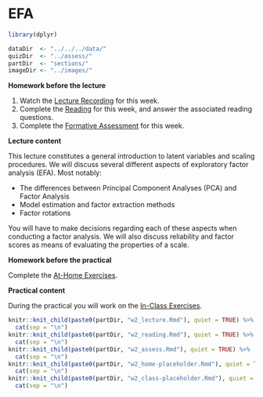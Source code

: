 # EFA

```{r week2_global_options, include = FALSE}
library(dplyr)

dataDir  <- "../../../data/"
quizDir  <- "../assess/"
partDir  <- "sections/"
imageDir <- "../images/"
```

**Homework before the lecture**

1. Watch the [Lecture Recording](lecture-1.html) for this week.
1. Complete the [Reading](reading-1.html) for this week, and answer the 
associated reading questions.
1. Complete the [Formative Assessment](formative-assessment-1.html) for this week.

**Lecture content**

This lecture constitutes a general introduction to latent variables and scaling 
procedures. We will discuss several different aspects of exploratory factor 
analysis (EFA). Most notably:

- The differences between Principal Component Analyses (PCA) and Factor Analysis
- Model estimation and factor extraction methods
- Factor rotations

You will have to make decisions regarding each of these aspects when conducting
a factor analysis. We will also discuss reliability and factor scores as means 
of evaluating the properties of a scale.

**Homework before the practical**

Complete the [At-Home Exercises](at-home-exercises-1.html). 

**Practical content**

During the practical you will work on the [In-Class Exercises](in-class-exercises-1.html).

```{r, echo = FALSE, message = FALSE, warning = FALSE, results = "asis"}
knitr::knit_child(paste0(partDir, "w2_lecture.Rmd"), quiet = TRUE) %>% 
  cat(sep = "\n")
knitr::knit_child(paste0(partDir, "w2_reading.Rmd"), quiet = TRUE) %>% 
  cat(sep = "\n")
knitr::knit_child(paste0(partDir, "w2_assess.Rmd"), quiet = TRUE) %>% 
  cat(sep = "\n")
knitr::knit_child(paste0(partDir, "w2_home-placeholder.Rmd"), quiet = TRUE) %>% 
  cat(sep = "\n")
knitr::knit_child(paste0(partDir, "w2_class-placeholder.Rmd"), quiet = TRUE) %>% 
  cat(sep = "\n")
```
